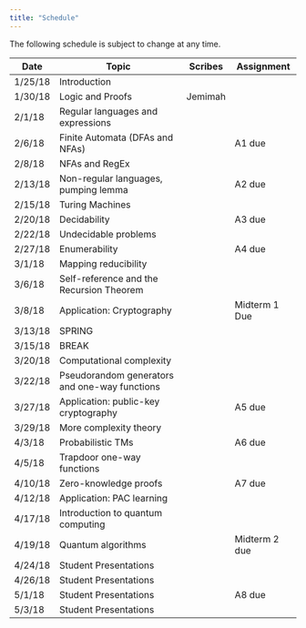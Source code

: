 ```yaml
---
title: "Schedule"
---
```

The following schedule is subject to change at any time.

| **Date** | **Topic**  | **Scribes** |  **Assignment** |
| ---------|------------|-------------|-----------------|
| 1/25/18  | Introduction |||
| 1/30/18  | Logic and Proofs |Jemimah||
| 2/1/18   | Regular languages and expressions |||
| 2/6/18   | Finite Automata (DFAs and NFAs) ||A1 due|
| 2/8/18   | NFAs and RegEx |||
| 2/13/18  | Non-regular languages, pumping lemma ||A2 due|
| 2/15/18  | Turing Machines ||
| 2/20/18  | Decidability ||A3 due|
| 2/22/18  | Undecidable problems |||
| 2/27/18  | Enumerability ||A4 due|
| 3/1/18   | Mapping reducibility |||
| 3/6/18   | Self-reference and the Recursion Theorem ||
| 3/8/18   | Application: Cryptography || Midterm 1 Due |
| 3/13/18  | SPRING ||
| 3/15/18  | BREAK ||
| 3/20/18  | Computational complexity |||
| 3/22/18  | Pseudorandom generators and one-way functions |||
| 3/27/18  | Application: public-key cryptography ||A5 due|
| 3/29/18  | More complexity theory |||
| 4/3/18   | Probabilistic TMs ||A6 due|
| 4/5/18   | Trapdoor one-way functions |||
| 4/10/18  | Zero-knowledge proofs ||A7 due|
| 4/12/18  | Application: PAC learning |||
| 4/17/18  | Introduction to quantum computing |||
| 4/19/18  | Quantum algorithms || Midterm 2 due |
| 4/24/18  | Student Presentations |||
| 4/26/18  | Student Presentations |||
| 5/1/18   | Student Presentations ||A8 due|
| 5/3/18   | Student Presentations |||
